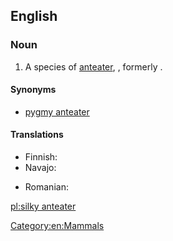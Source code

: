 ==English==
{{rfi}}
{{wikipedia}}
{{wikispecies|Cyclopes didactylus}}
===Noun===
{{en-noun|head=[[silky]] [[anteater]]}}

# A species of [[anteater]], {{taxlink|Cyclopes didactylus|species}}, formerly {{taxlink|Myrmecophaga didactyla|species}}.

====Synonyms====
* [[pygmy anteater]]

====Translations====
{{trans-top|Cyclopes didactylus}}
* Finnish: {{t|fi|pikkumuurahaiskarhu}}
* Navajo: {{t|nv|wóláchííʼ yildeełíchilí}}
{{trans-mid}}
* Romanian: {{t|ro|furnicar pitic|m}}
{{trans-bottom}}

[[Category:en:Mammals]]

[[pl:silky anteater]]